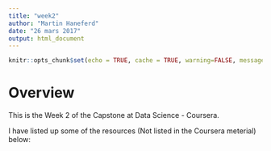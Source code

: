 ```yaml
---
title: "week2"
author: "Martin Haneferd"
date: "26 mars 2017"
output: html_document
---
```


```r
knitr::opts_chunk$set(echo = TRUE, cache = TRUE, warning=FALSE, message=FALSE)
```

# Overview
This is the Week 2 of the Capstone at Data Science - Coursera.

I have listed up some of the resources (Not listed in the Coursera meterial) below:

